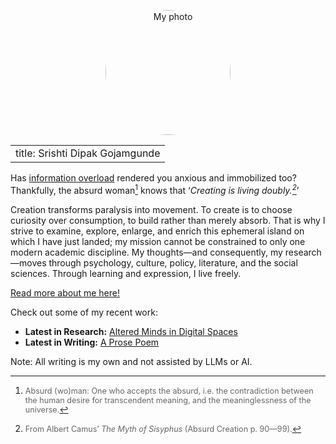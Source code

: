 ::: {style="text-align:center;"}
<img src="images/profile.jpg" alt="My photo" width="200" style="border-radius:50%;"/>
:::

---
title: Srishti Dipak Gojamgunde
---

Has [information overload](https://en.wikipedia.org/wiki/Information_overload){target="_blank"} rendered you anxious and immobilized too? Thankfully, the absurd woman[^1] knows that '*Creating is living doubly.[^2]*' 

Creation transforms paralysis into movement. To create is to choose curiosity over consumption, to build rather than merely absorb. That is why I strive to examine, explore, enlarge, and enrich this ephemeral island on which I have just landed; my mission cannot be constrained to only one modern academic discipline. My thoughts—and consequently, my research—moves through psychology, culture, policy, literature, and the social sciences. Through learning and expression, I live freely. 

[Read more about me here!](about.qmd)

Check out some of my recent work:

-   **Latest in Research:** [Altered Minds in Digital Spaces](Research/Altered-Minds-in-Digital-Spaces.qmd)
-   **Latest in Writing:** [A Prose Poem](Writing/Prose.qmd)

Note: All writing is my own and not assisted by LLMs or AI.

[^1]: <span style="color:#666; font-size:0.9em;"> Absurd (wo)man: One who accepts the absurd, i.e. the contradiction between the human desire for transcendent meaning, and the meaninglessness of the universe.
[^2]: <span style="color:#666; font-size:0.9em;"> From Albert Camus' *The Myth of Sisyphus* (Absurd Creation p. 90—99).

